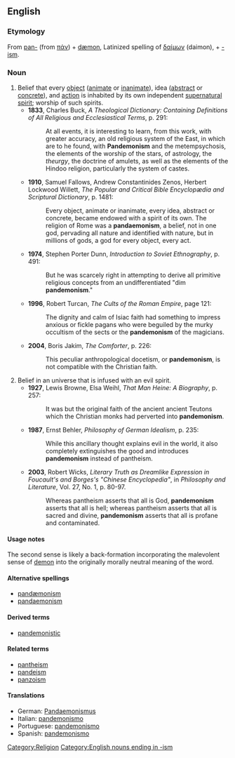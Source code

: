 ==English==
===Etymology===
From [[pan-]] (from {{Gr.}} [[πάν]]) + [[dæmon]], Latinized spelling of {{Gr.}} [[δαίμων]] (daimon), + [[-ism]].

===Noun===
{{en-noun|-}}
# Belief that every [[object]] ([[animate]] or [[inanimate]]), idea ([[abstract]] or [[concrete]]), and [[action]] is inhabited by its own independent [[supernatural]] [[spirit]]; worship of such spirits.
#*'''1833''', Charles Buck, ''A Theological Dictionary: Containing Definitions of All Religious and Ecclesiastical Terms'', p. 291:
#*:At all events, it is interesting to learn, from this work, with greater accuracy, an old religious system of the East, in which are to he found, with '''Pandemonism''' and the metempsychosis, the elements of the worship of the stars, of astrology, the ''theurgy'', the doctrine of amulets, as well as the elements of the Hindoo religion, particularly the system of castes.
#*'''1910''', Samuel Fallows, Andrew Constantinides Zenos, Herbert Lockwood Willett, ''The Popular and Critical Bible Encyclopædia and Scriptural Dictionary'', p. 1481:
#*:Every object, animate or inanimate, every idea, abstract or concrete, became endowed with a spirit of its own. The religion of Rome was a '''pandaemonism''', a belief, not in one god, pervading all nature and identified with nature, but in millions of gods, a god for every object, every act. 
#*'''1974''', Stephen Porter Dunn, ''Introduction to Soviet Ethnography'', p. 491:
#*:But he was scarcely right in attempting to derive all primitive religious concepts from an undifferentiated "dim '''pandemonism'''."  
#*'''1996''', Robert Turcan, ''The Cults of the Roman Empire'', page 121:
#*:The dignity and calm of Isiac faith had something to impress anxious or fickle pagans who were beguiled by the murky occultism of the sects or the '''pandemonism''' of the magicians.
#*'''2004''', Boris Jakim, ''The Comforter'', p. 226:
#*:This peculiar anthropological docetism, or '''pandemonism''', is not compatible with the Christian faith.
# Belief in an universe that is infused with an evil spirit.
#*'''1927''', Lewis Browne, Elsa Weihl, ''That Man Heine: A Biography'', p. 257:
#*:It was but the original faith of the ancient ancient Teutons which the Christian monks had perverted into '''pandemonism'''.
#*'''1987''', Ernst Behler, ''Philosophy of German Idealism'', p. 235:
#*:While this ancillary thought explains evil in the world, it also completely extinguishes the good and introduces '''pandemonism''' instead of pantheism.
#*'''2003''', Robert Wicks, ''Literary Truth as Dreamlike Expression in Foucault's and Borges's "Chinese Encyclopedia"'', in ''Philosophy and Literature'', Vol. 27, No. 1, p. 80-97.
#*:Whereas pantheism asserts that all is God, '''pandemonism''' asserts that all is hell; whereas pantheism asserts that all is sacred and divine, '''pandemonism''' asserts that all is profane and contaminated.

====Usage notes====
The second sense is likely a back-formation incorporating the malevolent sense of [[demon]] into the originally morally neutral meaning of the word.

====Alternative spellings====
*[[pandæmonism]]
*[[pandaemonism]]

====Derived terms====
*[[pandemonistic]]

====Related terms====
*[[pantheism]]
*[[pandeism]]
*[[panzoism]]

====Translations====
*German: [[Pandaemonismus]]
*Italian: [[pandemonismo]]
*Portuguese: [[pandemonismo]]
*Spanish: [[pandemonismo]]

[[Category:Religion]]
[[Category:English nouns ending in -ism]]